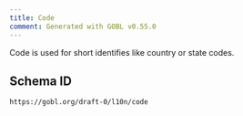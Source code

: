 ```yaml
---
title: Code
comment: Generated with GOBL v0.55.0
---
```


Code is used for short identifies like country or state codes.

## Schema ID

`https://gobl.org/draft-0/l10n/code`


